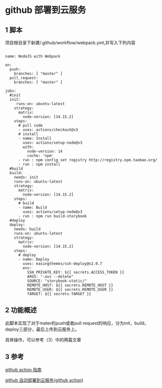 

<Meta title="Hundun/流水线/github" />

# github 部署到云服务

## 1 脚本

项目根目录下新建/.github/workflow/webpack.yml,并写入下列内容

```shell

name: NodeJS with Webpack

on:
  push:
    branches: [ "master" ]
  pull_request:
    branches: [ "master" ]

jobs:
  #init 
  init:
     runs-on: ubuntu-latest
    strategy:
      matrix:
        node-version: [14.15.2]
    steps:
      # pull code
      - uses: actions/checkout@v3
      # install
      - name: Install
        uses: actions/setup-node@v3
        with:
          node-version: 14
          cache: 'npm'
      - run : npm config set registry http://registry.npm.taobao.org/
      - run : npm install
  #build
  build:
    needs: init
    runs-on: ubuntu-latest
    strategy:
      matrix:
        node-version: [14.15.2]
    steps:
      # build
      - name: Build
        uses: actions/setup-node@v3
      - run : npm run build-storybook
  #deploy
  deploy:
    needs: build
    runs-on: ubuntu-latest
    strategy:
      matrix:
        node-version: [14.15.2]
    steps:
      # deploy
      - name: Deploy
        uses: easingthemes/ssh-deploy@v2.0.7
        env:
          SSH_PRIVATE_KEY: ${{ secrets.ACCESS_TOKEN }}
          ARGS: "-avz --delete"
          SOURCE: "storybook-static/"
          REMOTE_HOST: ${{ secrets.REMOTE_HOST }}
          REMOTE_USER: ${{ secrets.REMOTE_USER }}
          TARGET: ${{ secrets.TARGET }}

```
## 2 功能概述

此脚本实现了对于mater的push或者pull request的响应，分为init，build，deploy三部分，最后上传到云服务上。

具体操作，可以参考（3）中的两篇文章
## 3 参考

[github action 指南](https://docs.github.com/cn/actions/learn-github-actions)

[github 自动部署到云服务(github action)](https://cloud.tencent.com/developer/article/1720500)


